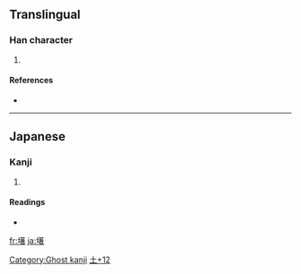 ==Translingual==

===Han character===
{{Han char|rn=32|rad=土|as=12|sn=15|four=|canj=土廿十日 (GTJA)}}

# {{defn|Han|sort=土12}}

====References====
* {{Han ref|kx=0240.301|hdz=10486.041|uh=58B8|ud=22712}}

----

==Japanese==

===Kanji===
{{ja-kanji|grade=|rs=土12}}

# {{defn|Japanese}}

====Readings====
* {{ja-readings|on=[[しょ]] (sho)|kun=}}

[[Category:Ghost kanji]]
[[Category:Japanese-only CJKV Characters|土+12]]

[[fr:墸]]
[[ja:墸]]